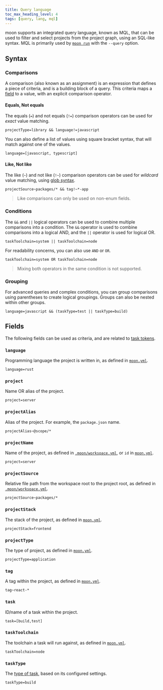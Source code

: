 ```yaml
---
title: Query language
toc_max_heading_level: 4
tags: [query, lang, mql]
---
```



<VersionLabel version="1.3.0" header />

moon supports an integrated query language, known as MQL, that can be used to filter and select
projects from the project graph, using an SQL-like syntax. MQL is primarily used by
[`moon run`](../commands/run) with the `--query` option.

## Syntax

### Comparisons

A comparison (also known as an assignment) is an expression that defines a piece of criteria, and is
a building block of a query. This criteria maps a [field](#fields) to a value, with an explicit
comparison operator.

#### Equals, Not equals

The equals (`=`) and not equals (`!=`) comparison operators can be used for _exact_ value matching.

```
projectType=library && language!=javascript
```

You can also define a list of values using square bracket syntax, that will match against one of the
values.

```
language=[javascript, typescript]
```

#### Like, Not like

The like (`~`) and not like (`!~`) comparison operators can be used for _wildcard_ value matching,
using [glob syntax](./file-pattern#globs).

```
projectSource~packages/* && tag!~*-app
```

> Like comparisons can only be used on non-enum fields.

### Conditions

The `&&` and `||` logical operators can be used to combine multiple comparisons into a condition.
The `&&` operator is used to combine comparisons into a logical AND, and the `||` operator is used
for logical OR.

```
taskToolchain=system || taskToolchain=node
```

For readability concerns, you can also use `AND` or `OR`.

```
taskToolchain=system OR taskToolchain=node
```

> Mixing both operators in the same condition is not supported.

### Grouping

For advanced queries and complex conditions, you can group comparisons using parentheses to create
logical groupings. Groups can also be nested within other groups.

```
language=javascript && (taskType=test || taskType=build)
```

## Fields

The following fields can be used as criteria, and are related to [task tokens](./token#variables).

### `language`

Programming language the project is written in, as defined in
[`moon.yml`](../config/project#language).

```
language=rust
```

### `project`

Name OR alias of the project.

```
project=server
```

### `projectAlias`

Alias of the project. For example, the `package.json` name.

```
projectAlias~@scope/*
```

### `projectName`

Name of the project, as defined in [`.moon/workspace.yml`](../config/workspace), or `id` in
[`moon.yml`](../config/project#id).

```
project=server
```

### `projectSource`

Relative file path from the workspace root to the project root, as defined in
[`.moon/workspace.yml`](../config/workspace).

```
projectSource~packages/*
```

### `projectStack`<VersionLabel version="1.22.0" />

The stack of the project, as defined in [`moon.yml`](../config/project#stack).

```
projectStack=frontend
```

### `projectType`

The type of project, as defined in [`moon.yml`](../config/project#type).

```
projectType=application
```

### `tag`

A tag within the project, as defined in [`moon.yml`](../config/project#tags).

```
tag~react-*
```

### `task`

ID/name of a task within the project.

```
task=[build,test]
```

### `taskToolchain`

The toolchain a task will run against, as defined in [`moon.yml`](../config/project).

```
taskToolchain=node
```

### `taskType`

The [type of task](./task#types), based on its configured settings.

```
taskType=build
```
